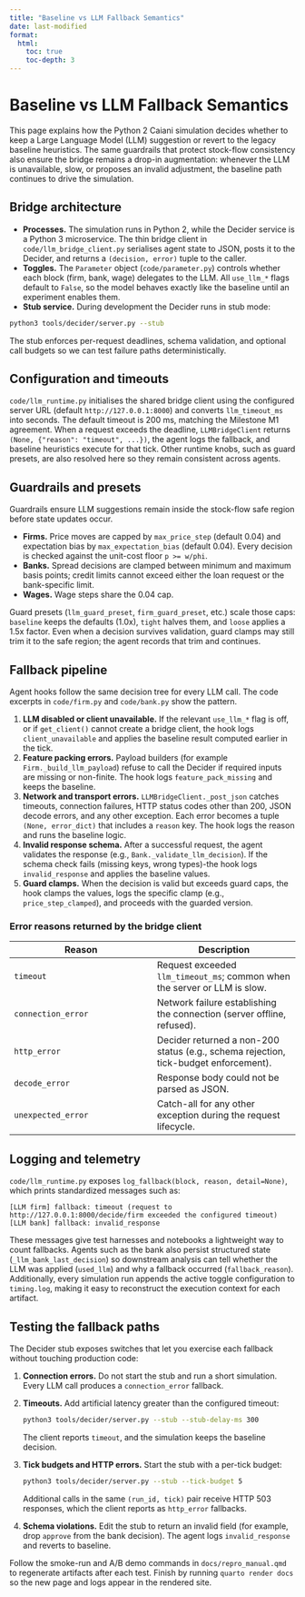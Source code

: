 ```yaml
---
title: "Baseline vs LLM Fallback Semantics"
date: last-modified
format:
  html:
    toc: true
    toc-depth: 3
---
```


# Baseline vs LLM Fallback Semantics {#sec-fallbacks}

This page explains how the Python 2 Caiani simulation decides whether to keep a Large Language Model (LLM) suggestion or revert to the legacy baseline heuristics. The same guardrails that protect stock-flow consistency also ensure the bridge remains a drop-in augmentation: whenever the LLM is unavailable, slow, or proposes an invalid adjustment, the baseline path continues to drive the simulation.

## Bridge architecture

- **Processes.** The simulation runs in Python 2, while the Decider service is a Python 3 microservice. The thin bridge client in `code/llm_bridge_client.py` serialises agent state to JSON, posts it to the Decider, and returns a `(decision, error)` tuple to the caller.
- **Toggles.** The `Parameter` object (`code/parameter.py`) controls whether each block (firm, bank, wage) delegates to the LLM. All `use_llm_*` flags default to `False`, so the model behaves exactly like the baseline until an experiment enables them.
- **Stub service.** During development the Decider runs in stub mode:

```bash
python3 tools/decider/server.py --stub
```

  The stub enforces per-request deadlines, schema validation, and optional call budgets so we can test failure paths deterministically.

## Configuration and timeouts

`code/llm_runtime.py` initialises the shared bridge client using the configured server URL (default `http://127.0.0.1:8000`) and converts `llm_timeout_ms` into seconds. The default timeout is 200 ms, matching the Milestone M1 agreement. When a request exceeds the deadline, `LLMBridgeClient` returns `(None, {"reason": "timeout", ...})`, the agent logs the fallback, and baseline heuristics execute for that tick. Other runtime knobs, such as guard presets, are also resolved here so they remain consistent across agents.

## Guardrails and presets

Guardrails ensure LLM suggestions remain inside the stock-flow safe region before state updates occur.

- **Firms.** Price moves are capped by `max_price_step` (default 0.04) and expectation bias by `max_expectation_bias` (default 0.04). Every decision is checked against the unit-cost floor `p >= w/phi`.
- **Banks.** Spread decisions are clamped between minimum and maximum basis points; credit limits cannot exceed either the loan request or the bank-specific limit.
- **Wages.** Wage steps share the 0.04 cap.

Guard presets (`llm_guard_preset`, `firm_guard_preset`, etc.) scale those caps: `baseline` keeps the defaults (1.0x), `tight` halves them, and `loose` applies a 1.5x factor. Even when a decision survives validation, guard clamps may still trim it to the safe region; the agent records that trim and continues.

## Fallback pipeline

Agent hooks follow the same decision tree for every LLM call. The code excerpts in `code/firm.py` and `code/bank.py` show the pattern.

1. **LLM disabled or client unavailable.** If the relevant `use_llm_*` flag is off, or if `get_client()` cannot create a bridge client, the hook logs `client_unavailable` and applies the baseline result computed earlier in the tick.
2. **Feature packing errors.** Payload builders (for example `Firm._build_llm_payload`) refuse to call the Decider if required inputs are missing or non-finite. The hook logs `feature_pack_missing` and keeps the baseline.
3. **Network and transport errors.** `LLMBridgeClient._post_json` catches timeouts, connection failures, HTTP status codes other than 200, JSON decode errors, and any other exception. Each error becomes a tuple `(None, error_dict)` that includes a `reason` key. The hook logs the reason and runs the baseline logic.
4. **Invalid response schema.** After a successful request, the agent validates the response (e.g., `Bank._validate_llm_decision`). If the schema check fails (missing keys, wrong types)-the hook logs `invalid_response` and applies the baseline values.
5. **Guard clamps.** When the decision is valid but exceeds guard caps, the hook clamps the values, logs the specific clamp (e.g., `price_step_clamped`), and proceeds with the guarded version.

### Error reasons returned by the bridge client

| Reason | Description |
| --- | --- |
| `timeout` | Request exceeded `llm_timeout_ms`; common when the server or LLM is slow. |
| `connection_error` | Network failure establishing the connection (server offline, refused). |
| `http_error` | Decider returned a non-200 status (e.g., schema rejection, tick-budget enforcement). |
| `decode_error` | Response body could not be parsed as JSON. |
| `unexpected_error` | Catch-all for any other exception during the request lifecycle. |

## Logging and telemetry

`code/llm_runtime.py` exposes `log_fallback(block, reason, detail=None)`, which prints standardized messages such as:

```
[LLM firm] fallback: timeout (request to http://127.0.0.1:8000/decide/firm exceeded the configured timeout)
[LLM bank] fallback: invalid_response
```

These messages give test harnesses and notebooks a lightweight way to count fallbacks. Agents such as the bank also persist structured state (`_llm_bank_last_decision`) so downstream analysis can tell whether the LLM was applied (`used_llm`) and why a fallback occurred (`fallback_reason`). Additionally, every simulation run appends the active toggle configuration to `timing.log`, making it easy to reconstruct the execution context for each artifact.

## Testing the fallback paths

The Decider stub exposes switches that let you exercise each fallback without touching production code:

1. **Connection errors.** Do not start the stub and run a short simulation. Every LLM call produces a `connection_error` fallback.
2. **Timeouts.** Add artificial latency greater than the configured timeout:

   ```bash
   python3 tools/decider/server.py --stub --stub-delay-ms 300
   ```

   The client reports `timeout`, and the simulation keeps the baseline decision.

3. **Tick budgets and HTTP errors.** Start the stub with a per-tick budget:

   ```bash
   python3 tools/decider/server.py --stub --tick-budget 5
   ```

   Additional calls in the same `(run_id, tick)` pair receive HTTP 503 responses, which the client reports as `http_error` fallbacks.

4. **Schema violations.** Edit the stub to return an invalid field (for example, drop `approve` from the bank decision). The agent logs `invalid_response` and reverts to baseline.

Follow the smoke-run and A/B demo commands in `docs/repro_manual.qmd` to regenerate artifacts after each test. Finish by running `quarto render docs` so the new page and logs appear in the rendered site.
